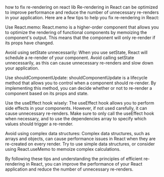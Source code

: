 how to fix re-rendering on react lib
Re-rendering in React can be optimized to improve performance and reduce the number of unnecessary re-renders in your application. Here are a few tips to help you fix re-rendering in React:

Use React.memo: React.memo is a higher-order component that allows you to optimize the rendering of functional components by memoizing the component's output. This means that the component will only re-render if its props have changed.

Avoid using setState unnecessarily: When you use setState, React will schedule a re-render of your component. Avoid calling setState unnecessarily, as this can cause unnecessary re-renders and slow down your application.

Use shouldComponentUpdate: shouldComponentUpdate is a lifecycle method that allows you to control when a component should re-render. By implementing this method, you can decide whether or not to re-render a component based on its props and state.

Use the useEffect hook wisely: The useEffect hook allows you to perform side effects in your components. However, if not used carefully, it can cause unnecessary re-renders. Make sure to only call the useEffect hook when necessary, and to use the dependencies array to specify which values should trigger a re-render.

Avoid using complex data structures: Complex data structures, such as arrays and objects, can cause performance issues in React when they are re-created on every render. Try to use simple data structures, or consider using React.useMemo to memoize complex calculations.

By following these tips and understanding the principles of efficient re-rendering in React, you can improve the performance of your React application and reduce the number of unnecessary re-renders.